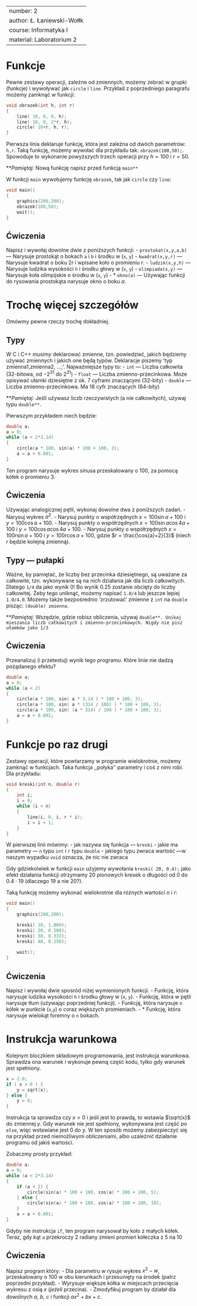 
---
number: 2
author: Ł. Łaniewski-Wołłk
course: Informatyka I
material: Laboratorium 2
---


# Funkcje
Pewne zestawy operacji, zależne od zmiennych, możemy zebrać w grupki (funkcje) i wywoływać jak `circle` i `line`. Przykład z poprzedniego paragrafu możemy zamknąć w funkcji:
```c++
void obrazek(int h, int r)
{
    line( 10, 0, 0, h);
    line( 10, 0, 2*r, h);
    circle( 10+r, h, r);
}
```

Pierwsza linia deklaruje funkcję, która jest zależna od dwóch parametrów: `h,r`. Taką funkcję, możemy wywołać dla przykładu tak: `obrazek(100,50);`. Spowoduje to wykonanie powyższych trzech operacji przy $h=100$ i $r=50$.

**_Pamiętaj:_ Nową funkcję napisz przed funkcją `main**`

W funkcji `main` wywołujemy funkcję `obrazek`, tak jak `circle` czy `line`:
```c++
void main()
{
    graphics(200,200);
    obrazek(100,50);	
    wait();
}
```


## Ćwiczenia
Napisz i wywołaj dowolne dwie z poniższych funkcji:
- `prostokat(x,y,a,b)` --- Narysuje prostokąt o bokach `a` i `b` i środku w (`x`, `y`)
- `kwadrat(x,y,r)` --- Narysuje kwadrat o boku $2r$ i wpisane koło o promieniu $r$.
- `ludzik(x,y,h)` --- Narysuje ludzika wysokości `h` i środku głowy w (`x`, `y`)
- `olimpiada(x,y)` --- Narysuje koła olimpijskie o środku w (`x`, `y`)
- *  `okno(a)` --- Używając funkcji do rysowania prostokąta narysuje okno o boku $a$.


# Trochę więcej szczegółów
Omówmy pewne rzeczy trochę dokładniej.

## Typy
W C i C++ _musimy_ deklarować zmienne, tzn. powiedzieć, jakich będziemy używać zmiennych i jakich one będą typów. Deklaracje piszemy 'typ zmienna1,zmienna2, ...;'. Najważniejsze typy to:
- `int` --- Liczba całkowita (32-bitowa, od $-2^{31}$ do $2^{31}$)
- `float` --- Liczba zmienno-przecinkowa. Może opisywać ułamki dziesiętne z ok. 7 cyframi znaczącymi (32-bity)
- `double` --- Liczba zmienno-przecinkowa. Ma 16 cyfr znaczących (64-bity)

**_Pamiętaj:_ Jeśli używasz liczb rzeczywistych (a nie całkowitych), używaj typu `double**.`

Pierwszym przykładem niech będzie:
```c++
double a;
a = 0;
while (a < 2*3.14)
{
    circle(a * 100, sin(a) * 100 + 100, 3);
    a = a + 0.001;
}
```
Ten program narysuje wykres sinusa przeskalowany o 100, za pomocą kółek o promieniu 3.


## Ćwiczenia
Używając analogicznej pętli, wykonaj dowolne dwa z poniższych zadań.
- Narysuj wykres $a^2$.
- Narysuj punkty o współrzędnych $x=100\sin{a}+100$ i $y=100\cos{a}+100$.
- Narysuj punkty o współrzędnych $x=100\sin{a}\cos{4a}+100$ i $y=100\cos{a}\cos{4a}+100$.
- Narysuj punkty o współrzędnych $x=100r\sin{a}+100$ i $y=100r\cos{a}+100$, gdzie $r = \frac{\cos{a}+2}{3}$ (niech $r$ będzie kolejną zmienną).


## Typy --- pułapki
Ważne, by pamiętać, że liczby bez przecinka dziesiętnego, są uważane za całkowite, tzn. wykonywane są na nich działania jak dla liczb całkowitych. Dlatego `1/4` da jako wynik 0! Bo wynik 0.25 zostanie obcięty do liczby całkowitej. Żeby tego uniknąć, możemy napisać `1.0/4` lub jeszcze lepiej `1.0/4.0`. Możemy także bezpośrednio 'zrzutować' zmienne z `int` na `double` pisząc: `(double) zmienna`.

**_Pamiętaj:_ Wszędzie, gdzie robisz obliczenia, używaj `double**. Unikaj mieszania liczb całkowitych i zmienno-przecinkowych. Nigdy nie pisz ułamków jako 1/3`


## Ćwiczenia
Przeanalizuj (i przetestuj) wynik tego programu. Które linie nie dadzą pożądanego efektu?
```c++
double a;
a = 0;
while (a < 2)
{
    circle(a * 100, sin( a * 3.14 ) * 100 + 100, 3);
    circle(a * 100, sin( a * (314 / 100) ) * 100 + 100, 3);
    circle(a * 100, sin( (a * 314) / 100 ) * 100 + 100, 3);
    a = a + 0.001;
}
```


# Funkcje po raz drugi
Zestawy operacji, które powtarzamy w programie wielokrotnie, możemy zamknąć w funkcjach. Taka funkcja ,,połyka'' parametry i coś z nimi robi. Dla przykładu:
```c++
void kreski(int n, double r)
{
    int i;
    i = 0;
    while (i < n)
    {
        line(i, 0, i, r * i);
        i = i + 1;
    }
}
```
W pierwszej linii mówimy:
- jak nazywa się funkcja --- `kreski`
- jakie ma parametry --- `n` typu `int` i `r` typu `double`
- jakiego typu zwraca wartość ---w naszym wypadku `void` oznacza, że nic nie zwraca

Gdy gdziekolwiek w funkcji `main` użyjemy wywołania `kreski( 20, 0.4);` jako efekt działania funkcji otrzymamy 20 pionowych kresek o długości od $0$ do $0.4\cdot 19$ (dlaczego $19$ a nie $20$?).

Taką funkcję możemy wykonać wielokrotnie dla różnych wartości $n$ i $r$:
```c++
void main()
{
    graphics(200,200);

    kreski( 10, 1.000);	
    kreski( 20, 0.500);	
    kreski( 30, 0.333);	
    kreski( 40, 0.250);	
	
    wait();
}
```


## Ćwiczenia
Napisz i wywołaj dwie sposród niżej wymienionych funkcji.
- Funkcję, która narysuje ludzika wysokości `h` i środku głowy w (`x`, `y`).
- Funkcję, która w pętli narysuje tłum (używając poprzedniej funkcji).
- Funkcję, która narysuje `n` kółek w punkcie (`x`,`y`) o coraz większych promieniach.
- *  Funkcję, która narysuje wielokąt foremny o `n` bokach.



# Instrukcja warunkowa
Kolejnym bloczkiem składowym programowania, jest instrukcja warunkowa. Sprawdza ona warunek i wykonuje pewną część kodu, tylko gdy warunek jest spełniony.
```c++
x = 2.0;
if ( x > 0 ) {
    y = sqrt(x);
} else {
    y = 0;
}
```
Instrukcja ta sprawdza czy $x > 0$ i jeśli jest to prawdą, to wstawia $\sqrt{x}$ do zmiennej $y$. Gdy warunek nie jest spełniony, wykonywana jest część po `else`, więc wstawiane jest $0$ do $y$. W ten sposób możemy zabezpieczyć się na przykład przed niemożliwymi obliczeniami, albo uzależnić działanie programu od jakiś wartości.

Zobaczmy prosty przykład:
```c++
double a;
a = 0;
while (a < 2*3.14)
{
    if (a < 2) {
        circle(sin(a) * 100 + 100, cos(a) * 100 + 100, 5);
    } else {
        circle(sin(a) * 100 + 100, cos(a) * 100 + 100, 10);
    }
    a = a + 0.001;
}
```
Gdyby nie instrukcja `if`, ten program narysował by koło z małych kółek. Teraz, gdy kąt `a` przekroczy $2$ radiany zmieni promień kółeczka z $5$ na $10$ 


## Ćwiczenia
Napisz program który:
- Dla parametru $w$ rysuje wykres $x^2-w$, przeskalowany o 100 w obu kierunkach i przesunięty na środek (patrz poprzedni przykład).
- Wyrysuje większe kółka w miejscach przecięcia wykresu z osią $x$ (_jeżeli_ przecina).
- Zmodyfikuj program by działał dla dowolnych $a$, $b$, $c$ i funkcji $ax^2+bx+c$.

